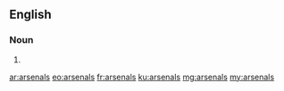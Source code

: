 ==English==

===Noun===
{{head|en|plural}}

# {{plural of|arsenal|lang=en}}

[[ar:arsenals]]
[[eo:arsenals]]
[[fr:arsenals]]
[[ku:arsenals]]
[[mg:arsenals]]
[[my:arsenals]]